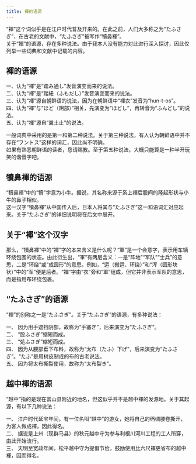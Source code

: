 ```yaml
---
title: 褌的语源
---
```



“褌”这个词似乎是在江户时代普及开来的。在此之前，人们大多称之为“たふさぎ”，在古老的文献中，“たふさぎ”被写作“犢鼻褌”。<br/>
关于“褌”的语源，存在多种说法。由于我本人没有能力对此进行深入探讨，因此仅列举一些词典和文献中记载的内容。

## 褌的语源

一、认为“褌”是“踏み通し”发音演变而来的说法。<br/>
二、认为“褌”是“踏紐（ふもだし）”发音演变而来的说法。<br/>
三、认为“褌”源自朝鲜语的说法，因为在朝鲜语中“褌衣”发音为“hun-t-os”。<br/>
四、认为“褌”与“ほど（阴部）”相关，先演变为“ほどし”，再转音为“ふんどし”的说法。<br/>
五、认为“褌”源自“糞土止”的说法。

一般词典中采用的是第一和第二种说法。关于第三种说法，有人认为朝鲜语中并不存在“フントス”这样的词汇，因此尚不明确。<br/>
如果有熟悉朝鲜语的读者，恳请赐教。至于第五种说法，大概只能算是一种半开玩笑的谐音字吧。

## 犢鼻褌的语源

“犢鼻褌”中的“犢”字意为小牛。据说，其名称来源于系上褌后股间的隆起形状与小牛的鼻子相似。<br/>
这一汉字“犢鼻褌”从中国传入后，日本人将其与“たふさぎ”这一和语词汇对应起来。关于“たふさぎ”的详细说明将在后文中展开。

## 关于“褌”这个汉字

那么，“犢鼻褌”中的“褌”字的本来含义是什么呢？“軍”是一个会意字，表示用车辆环绕包围的状态。由此衍生出，“軍”有两层含义：一是“阵地”“军队”“士兵”的意思，二是“环绕”或“成圆形”的意思。例如，“运（搬运、环绕）”和“浑（圆形块状）”中的“军”便是后者。“褌”字由“衣”旁和“軍”组成，但它并非表示军队的意思，而是指用布环绕包裹。

## “たふさぎ”的语源

“褌”的别称之一是“たふさぎ”。关于“たふさぎ”的语源，有多种说法：

一、 因为用手遮挡阴部，故称为“手塞ぎ”，后来演变为“たふさぎ”。<br/>
二、 “股ふさぎ”缩短而成。<br/>
三、 “処ふさぎ”缩短而成。<br/>
四、 因为从腰部垂下布料，故称为“太布（たふ）下げ”，后来演变为“たふさぎ”。“たふ”是用树皮制成的布的古老说法。<br/>
五、 因为将太布撕裂使用，故称为“太布裂き”。

## 越中褌的语源

“越中”指的是现在富山县附近的地名，但这似乎并不是越中褌的发源地。关于其起源，有以下几种说法：

一、 江户时代延宝年间，有一位名叫“越中”的游女，她将自己的绉绸腰卷撕开，为客人做成褌，因此得名。<br/>
二、 据说是上州（现群马县）的秋元越中守为参与利根川河川工程的工人所穿，由此开始流行。<br/>
三、 天明至宽政年间，松平越中守为提倡节俭，鼓励使用比六尺褌更省布的越中褌，因而得名。

<ContributorList githubRepo="dragonjay-lyj/jpstra" />